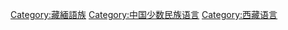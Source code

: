 [[Category:藏緬語族|Category:藏緬語族]]
[[Category:中国少数民族语言|Category:中国少数民族语言]]
[[Category:西藏语言|Category:西藏语言]]